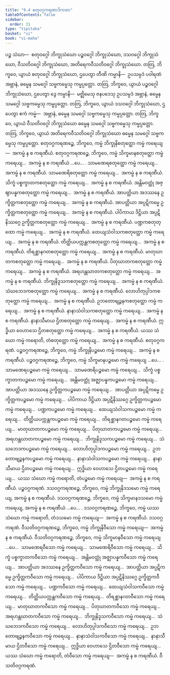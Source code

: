 ```yaml
---
title: "9.4 စတုဝဂ္ဂကရဏာဒိကထာ"
tableOfContents: false
sidebar:
  order: 31
type: "tipitaka"
basket: "vi"
book: "vi-maha"
---
```



<DynamicBreadcrumb />

<Division number="388" book="vi-maha">

<Paragraph number="1797" book="vi-maha">
ပဉ္စ သံဃာ—  စတုဝဂ္ဂေါ ဘိက္ခုသံဃော ပဉ္စဝဂ္ဂေါ ဘိက္ခုသံဃော, ဒသဝဂ္ဂေါ ဘိက္ခုသံဃော, ဝီသတိဝဂ္ဂေါ ဘိက္ခုသံဃော, အတိရေကဝီသတိဝဂ္ဂေါ ဘိက္ခုသံဃော. တတြ, ဘိက္ခဝေ, ယွာယံ စတုဝဂ္ဂေါ ဘိက္ခုသံဃော, ဌပေတွာ တီဏိ ကမ္မာနိ—  ဥပသမ္ပဒံ ပဝါရဏံ အဗ္ဘာနံ, ဓမ္မေန သမဂ္ဂေါ သဗ္ဗကမ္မေသု ကမ္မပ္ပတ္တော. တတြ, ဘိက္ခဝေ, ယွာယံ ပဉ္စဝဂ္ဂေါ ဘိက္ခုသံဃော, ဌပေတွာ ဒွေ ကမ္မာနိ—  မဇ္ဈိမေသု ဇနပဒေသု ဥပသမ္ပဒံ အဗ္ဘာနံ, ဓမ္မေန သမဂ္ဂေါ သဗ္ဗကမ္မေသု ကမ္မပ္ပတ္တော. တတြ, ဘိက္ခဝေ, ယွာယံ ဒသဝဂ္ဂေါ ဘိက္ခုသံဃော, ဌပေတွာ ဧကံ ကမ္မံ—  အဗ္ဘာနံ, ဓမ္မေန သမဂ္ဂေါ သဗ္ဗကမ္မေသု ကမ္မပ္ပတ္တော. တတြ, ဘိက္ခဝေ, ယွာယံ ဝီသတိဝဂ္ဂေါ ဘိက္ခုသံဃော ဓမ္မေန သမဂ္ဂေါ သဗ္ဗကမ္မေသု ကမ္မပ္ပတ္တော. တတြ, ဘိက္ခဝေ, ယွာယံ အတိရေကဝီသတိဝဂ္ဂေါ ဘိက္ခုသံဃော ဓမ္မေန သမဂ္ဂေါ သဗ္ဗကမ္မေသု ကမ္မပ္ပတ္တော.
</Paragraph>

</Division>
<Division number="389" book="vi-maha">

<Paragraph number="1798" book="vi-maha">
စတုဝဂ္ဂကရဏဉ္စေ, ဘိက္ခဝေ, ကမ္မံ ဘိက္ခုနိစတုတ္ထော ကမ္မံ ကရေယျ—  အကမ္မံ န စ ကရဏီယံ. စတုဝဂ္ဂကရဏဉ္စေ, ဘိက္ခဝေ, ကမ္မံ သိက္ခမာနစတုတ္ထော ကမ္မံ ကရေယျ…  အကမ္မံ န စ ကရဏီယံ …ပေ… . သာမဏေရစတုတ္ထော ကမ္မံ ကရေယျ…  အကမ္မံ န စ ကရဏီယံ. သာမဏေရိစတုတ္ထော ကမ္မံ ကရေယျ…  အကမ္မံ န စ ကရဏီယံ. သိက္ခံ ပစ္စက္ခာတကစတုတ္ထော ကမ္မံ ကရေယျ…  အကမ္မံ န စ ကရဏီယံ. အန္တိမဝတ္ထုံ အဇ္ဈာပန္နကစတုတ္ထော ကမ္မံ ကရေယျ…  အကမ္မံ န စ ကရဏီယံ. အာပတ္တိယာ အဒဿနေ ဥက္ခိတ္တကစတုတ္ထော ကမ္မံ ကရေယျ…  အကမ္မံ န စ ကရဏီယံ. အာပတ္တိယာ အပ္ပဋိကမ္မေ ဥက္ခိတ္တကစတုတ္ထော ကမ္မံ ကရေယျ…  အကမ္မံ န စ ကရဏီယံ. ပါပိကာယ ဒိဋ္ဌိယာ အပ္ပဋိနိဿဂ္ဂေ ဥက္ခိတ္တကစတုတ္ထော ကမ္မံ ကရေယျ…  အကမ္မံ န စ ကရဏီယံ. ပဏ္ဍကစတုတ္ထော ကမ္မံ ကရေယျ…  အကမ္မံ န စ ကရဏီယံ. ထေယျသံဝါသကစတုတ္ထော ကမ္မံ ကရေယျ…  အကမ္မံ န စ ကရဏီယံ. တိတ္ထိယပက္ကန္တကစတုတ္ထော ကမ္မံ ကရေယျ…  အကမ္မံ န စ ကရဏီယံ. တိရစ္ဆာနဂတစတုတ္ထော ကမ္မံ ကရေယျ…  အကမ္မံ န စ ကရဏီယံ. မာတုဃာတကစတုတ္ထော ကမ္မံ ကရေယျ…  အကမ္မံ န စ ကရဏီယံ. ပိတုဃာတကစတုတ္ထော ကမ္မံ ကရေယျ…  အကမ္မံ န စ ကရဏီယံ. အရဟန္တဃာတကစတုတ္ထော ကမ္မံ ကရေယျ…  အကမ္မံ န စ ကရဏီယံ. ဘိက္ခုနိဒူသကစတုတ္ထော ကမ္မံ ကရေယျ…  အကမ္မံ န စ ကရဏီယံ. သံဃဘေဒကစတုတ္ထော ကမ္မံ ကရေယျ…  အကမ္မံ န စ ကရဏီယံ. လောဟိတုပ္ပါဒကစတုတ္ထော ကမ္မံ ကရေယျ…  အကမ္မံ န စ ကရဏီယံ. ဥဘတောဗျဉ္ဇနကစတုတ္ထော ကမ္မံ ကရေယျ…  အကမ္မံ န စ ကရဏီယံ. နာနာသံဝါသကစတုတ္ထော ကမ္မံ ကရေယျ…  အကမ္မံ န စ ကရဏီယံ. နာနာသီမာယ ဌိတစတုတ္ထော ကမ္မံ ကရေယျ…  အကမ္မံ န စ ကရဏီယံ. ဣဒ္ဓိယာ ဝေဟာသေ ဌိတစတုတ္ထော ကမ္မံ ကရေယျ…  အကမ္မံ န စ ကရဏီယံ. ယဿ သံဃော ကမ္မံ ကရောတိ, တံစတုတ္ထော ကမ္မံ ကရေယျ…  အကမ္မံ န စ ကရဏီယံ.

</Paragraph>
</Division>

<Paragraph number="1799" type="center" book="vi-maha">
စတုဝဂ္ဂကရဏံ.


</Paragraph>

<Division number="390" book="vi-maha">

<Paragraph number="1800" book="vi-maha">
ပဉ္စဝဂ္ဂကရဏဉ္စေ, ဘိက္ခဝေ, ကမ္မံ ဘိက္ခုနိပဉ္စမော ကမ္မံ ကရေယျ…  အကမ္မံ န စ ကရဏီယံ. ပဉ္စဝဂ္ဂကရဏဉ္စေ, ဘိက္ခဝေ, ကမ္မံ သိက္ခမာနပဉ္စမော ကမ္မံ ကရေယျ …ပေ… . သာမဏေရပဉ္စမော ကမ္မံ ကရေယျ…  သာမဏေရိပဉ္စမော ကမ္မံ ကရေယျ…  သိက္ခံ ပစ္စက္ခာတကပဉ္စမော ကမ္မံ ကရေယျ…  အန္တိမဝတ္ထုံ အဇ္ဈာပန္နကပဉ္စမော ကမ္မံ ကရေယျ…  အာပတ္တိယာ အဒဿနေ ဥက္ခိတ္တကပဉ္စမော ကမ္မံ ကရေယျ…  အာပတ္တိယာ အပ္ပဋိကမ္မေ ဥက္ခိတ္တကပဉ္စမော ကမ္မံ ကရေယျ…  ပါပိကာယ ဒိဋ္ဌိယာ အပ္ပဋိနိဿဂ္ဂေ ဥက္ခိတ္တကပဉ္စမော ကမ္မံ ကရေယျ…  ပဏ္ဍကပဉ္စမော ကမ္မံ ကရေယျ…  ထေယျသံဝါသကပဉ္စမော ကမ္မံ ကရေယျ…  တိတ္ထိယပက္ကန္တကပဉ္စမော ကမ္မံ ကရေယျ…  တိရစ္ဆာနဂတပဉ္စမော ကမ္မံ ကရေယျ…  မာတုဃာတကပဉ္စမော ကမ္မံ ကရေယျ…  ပိတုဃာတကပဉ္စမော ကမ္မံ ကရေယျ…  အရဟန္တဃာတကပဉ္စမော ကမ္မံ ကရေယျ…  ဘိက္ခုနိဒူသကပဉ္စမော ကမ္မံ ကရေယျ…  သံဃဘေဒကပဉ္စမော ကမ္မံ ကရေယျ…  လောဟိတုပ္ပါဒကပဉ္စမော ကမ္မံ ကရေယျ…  ဥဘတောဗျဉ္ဇနကပဉ္စမော ကမ္မံ ကရေယျ…  နာနာသံဝါသကပဉ္စမော ကမ္မံ ကရေယျ…  နာနာသီမာယ ဌိတပဉ္စမော ကမ္မံ ကရေယျ…  ဣဒ္ဓိယာ ဝေဟာသေ ဌိတပဉ္စမော ကမ္မံ ကရေယျ…  ယဿ သံဃော ကမ္မံ ကရောတိ, တံပဉ္စမော ကမ္မံ ကရေယျ—  အကမ္မံ န စ ကရဏီယံ.

</Paragraph>
</Division>

<Paragraph number="1801" type="center" book="vi-maha">
ပဉ္စဝဂ္ဂကရဏံ.


</Paragraph>

<Division number="391" book="vi-maha">

<Paragraph number="1802" book="vi-maha">
ဒသဝဂ္ဂကရဏဉ္စေ, ဘိက္ခဝေ, ကမ္မံ ဘိက္ခုနိဒသမော ကမ္မံ ကရေယျ, အကမ္မံ န စ ကရဏီယံ. ဒသဝဂ္ဂကရဏဉ္စေ, ဘိက္ခဝေ, ကမ္မံ သိက္ခမာနဒသမော ကမ္မံ ကရေယျ, အကမ္မံ န စ ကရဏီယံ …ပေ… . ဒသဝဂ္ဂကရဏဉ္စေ, ဘိက္ခဝေ, ကမ္မံ ယဿ သံဃော ကမ္မံ ကရောတိ, တံဒသမော ကမ္မံ ကရေယျ—  အကမ္မံ န စ ကရဏီယံ.

</Paragraph>
</Division>

<Paragraph number="1803" type="center" book="vi-maha">
ဒသဝဂ္ဂကရဏံ.


</Paragraph>

<Division number="392" book="vi-maha">

<Paragraph number="1804" book="vi-maha">
ဝီသတိဝဂ္ဂကရဏဉ္စေ, ဘိက္ခဝေ, ကမ္မံ ဘိက္ခုနိဝီသော ကမ္မံ ကရေယျ—  အကမ္မံ န စ ကရဏီယံ. ဝီသတိဝဂ္ဂကရဏဉ္စေ, ဘိက္ခဝေ, ကမ္မံ သိက္ခမာနဝီသော ကမ္မံ ကရေယျ …ပေ…  သာမဏေရဝီသော ကမ္မံ ကရေယျ…  သာမဏေရိဝီသော ကမ္မံ ကရေယျ…  သိက္ခံ ပစ္စက္ခာတကဝီသော ကမ္မံ ကရေယျ…  အန္တိမဝတ္ထုံ အဇ္ဈာပန္နကဝီသော ကမ္မံ ကရေယျ…  အာပတ္တိယာ အဒဿနေ ဥက္ခိတ္တကဝီသော ကမ္မံ ကရေယျ…  အာပတ္တိယာ အပ္ပဋိကမ္မေ ဥက္ခိတ္တကဝီသော ကမ္မံ ကရေယျ…  ပါပိကာယ ဒိဋ္ဌိယာ အပ္ပဋိနိဿဂ္ဂေ ဥက္ခိတ္တကဝီသော ကမ္မံ ကရေယျ…  ပဏ္ဍကဝီသော ကမ္မံ ကရေယျ…  ထေယျသံဝါသကဝီသော ကမ္မံ ကရေယျ…  တိတ္ထိယပက္ကန္တကဝီသော ကမ္မံ ကရေယျ…  တိရစ္ဆာနဂတဝီသော ကမ္မံ ကရေယျ…  မာတုဃာတကဝီသော ကမ္မံ ကရေယျ…  ပိတုဃာတကဝီသော ကမ္မံ ကရေယျ…  အရဟန္တဃာတကဝီသော ကမ္မံ ကရေယျ…  ဘိက္ခုနိဒူသကဝီသော ကမ္မံ ကရေယျ…  သံဃဘေဒကဝီသော ကမ္မံ ကရေယျ…  လောဟိတုပ္ပါဒကဝီသော ကမ္မံ ကရေယျ…  ဥဘတောဗျဉ္ဇနကဝီသော ကမ္မံ ကရေယျ…  နာနာသံဝါသကဝီသော ကမ္မံ ကရေယျ…  နာနာသီမာယ ဌိတဝီသော ကမ္မံ ကရေယျ…  ဣဒ္ဓိယာ ဝေဟာသေ ဌိတဝီသော ကမ္မံ ကရေယျ…  ယဿ သံဃော ကမ္မံ ကရောတိ, တံဝီသော ကမ္မံ ကရေယျ—  အကမ္မံ န စ ကရဏီယံ.

</Paragraph>
</Division>

<Paragraph number="1805" type="center" book="vi-maha">
ဝီသတိဝဂ္ဂကရဏံ.
</Paragraph>